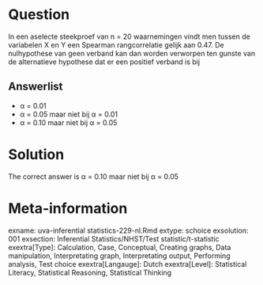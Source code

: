 Question
========

In een aselecte steekproef van n = 20 waarnemingen vindt men tussen de variabelen X en Y een Spearman rangcorrelatie gelijk aan 0.47. De nulhypothese van geen verband kan dan worden verworpen ten gunste van de alternatieve hypothese dat er een positief verband is bij

Answerlist
----------
* &alpha; = 0.01
* &alpha; = 0.05 maar niet bij &alpha; = 0.01
* &alpha; = 0.10 maar niet bij &alpha; = 0.05

Solution
========

The correct answer is  &alpha; = 0.10 maar niet bij &alpha; = 0.05

Meta-information
================
exname: uva-inferential statistics-229-nl.Rmd
extype: schoice
exsolution: 001
exsection: Inferential Statistics/NHST/Test statistic/t-statistic
exextra[Type]: Calculation, Case, Conceptual, Creating graphs, Data manipulation, Interpretating graph, Interpretating output, Performing analysis, Test choice
exextra[Langauge]: Dutch
exextra[Level]: Statistical Literacy, Statistical Reasoning, Statistical Thinking
